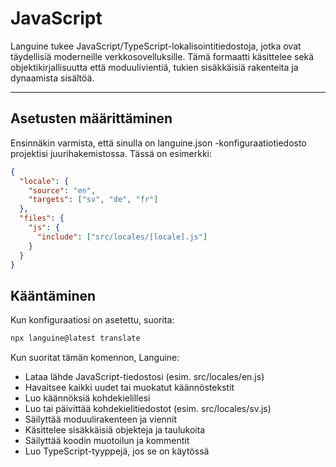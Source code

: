 # JavaScript

Languine tukee JavaScript/TypeScript-lokalisointitiedostoja, jotka ovat täydellisiä moderneille verkkosovelluksille. Tämä formaatti käsittelee sekä objektikirjallisuutta että moduulivientiä, tukien sisäkkäisiä rakenteita ja dynaamista sisältöä.

---

## Asetusten määrittäminen

Ensinnäkin varmista, että sinulla on languine.json -konfiguraatiotiedosto projektisi juurihakemistossa. Tässä on esimerkki:

```json
{
  "locale": {
    "source": "en",
    "targets": ["sv", "de", "fr"]
  },
  "files": {
    "js": {
      "include": ["src/locales/[locale].js"]
    }
  }
}
```

## Kääntäminen

Kun konfiguraatiosi on asetettu, suorita:

```bash
npx languine@latest translate
```

Kun suoritat tämän komennon, Languine:

- Lataa lähde JavaScript-tiedostosi (esim. src/locales/en.js)
- Havaitsee kaikki uudet tai muokatut käännöstekstit
- Luo käännöksiä kohdekielillesi
- Luo tai päivittää kohdekielitiedostot (esim. src/locales/sv.js)
- Säilyttää moduulirakenteen ja viennit
- Käsittelee sisäkkäisiä objekteja ja taulukoita
- Säilyttää koodin muotoilun ja kommentit
- Luo TypeScript-tyyppejä, jos se on käytössä

